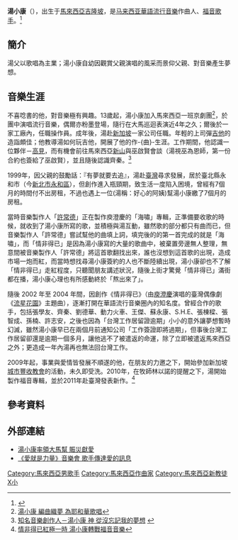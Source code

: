  
{{藝人
| 姓名 = 湯小康
| 類型 = 男歌手
| 圖片 = 
| 圖片簡介 = 
| 圖片尺寸 =
| 罗马拼音 =  Tang Xiao Kang
| 英文名 = Jovi Theng
| 綽號 = 福音歌手
| 出生日期 = {{birth date and age|1968|11|30}}
| 出生地點 = {{MYS}}[[吉隆坡|吉隆坡]]
| 國籍 = {{MYS}}
| 逝世日期 =
| 逝世地點 =
| 語言 = [[漢語|漢語]]、[[英語|英語]]、[[馬來語|馬來語]]、[[粵語|粵語]]、[[閩南語|閩南語]]
| 教育程度 = 中五
| 配偶 = {{marriage|妻子|2016年4月1日}}
| 音樂類型 = [[華語流行音樂|華語流行音樂]]
| 演奏樂器 =
| 職業 = [[歌手|歌手]]
| 代表作 = 〈情非得已〉、〈海嘯〉
| 活躍年代 = 2002年－
| 唱片公司 = 
| 經紀公司 = 
| 相關團體 =   
| imdb = 6800452
 }}

'''湯小康'''（{{bd|1975年|11月30日}}），出生于[[馬來西亞|馬來西亞]][[吉隆坡|吉隆坡]]，是[[马来西亚|马来西亚]][[華語流行音樂|華語流行音樂]]作曲人、[[福音|福音]][[歌手|歌手]]。<ref>{{Cite web |url=http://ent.sinchew-i.com/node/14364 |title=誓赴台灣發片雪恥 湯小康哭瘋 |accessdate=2012-03-12 |archive-date=2009-06-12 |archive-url=https://web.archive.org/web/20090612210534/http://ent.sinchew-i.com/node/14364 |dead-url=no }}</ref>

==簡介==
湯父以歌唱為主業；湯小康自幼因觀賞父親演唱的風采而景仰父親、對音樂產生夢想。

==音樂生涯==
不喜唸書的他，對音樂極有興趣。13歲起，湯小康加入馬來西亞一班京劇團<ref>[http://www.goodtv.tv/mag/206/PDF/206_18.pdf 湯小康 編曲織夢 為耶和華歌唱]{{dead link|date=2018年3月 |bot=InternetArchiveBot |fix-attempted=yes }}</ref>，於團中演唱流行音樂，偶爾亦粉墨登場，隨行在大馬巡迴表演近4年之久；爾後於一家工廠內，任職操作員。成年後，湯赴[[新加坡|新加坡]]一家公司任職。年輕的上司彈[[吉他|吉他]]的造詣頗佳；他教導湯如何玩吉他，開展了他的作-{曲}-生涯。工作期間，他認識一位夥伴－[[高見|高見]]，而有機會前往馬來西亞[[新山|新山]]與巫啟賢會談（湯視巫為恩師，第一份合約也簽給了巫啟賢），並且隨後認識齊秦。<ref>[http://www.occ.org.tw/yun/zhimingyinlechuangzuorentangxiaokangshencongmeiwangjiwodemengxiang 知名音樂創作人－湯小康 神 從沒忘記我的夢想] {{webarchive|url=https://web.archive.org/web/20120213075154/http://www.occ.org.tw/yun/zhimingyinlechuangzuorentangxiaokangshencongmeiwangjiwodemengxiang |date=2012-02-13 }}</ref>

1999年，因父親的鼓勵話：『有夢就要去追』，湯赴[[臺灣|臺灣]]尋求發展，居於臺北縣永和市（今[[新北市|新北市]][[永和區|永和區]]），但創作進入瓶頸期，致生活一度陷入困境，曾經有7個月的時間付不出房租，不過也遇上一位(湯稱：好心的阿姨)幫湯小康繳了7個月的房租。

當時音樂製作人「[[許常德|許常德]]」正在製作庾澄慶的「海嘯」專輯，正準備要收歌的時候，就收到了湯小康所寫的歌，並積極與湯互動，雖然歌的部分都只有曲而已，但音樂製作人「許常德」嘗試幫他的曲填上詞，填完後的的第一首完成的就是「海嘯」，而「情非得已」是因為湯小康寫的大量的歌曲中，被棄置旁邊無人整理，無意間被音樂製作人「許常德」將這首歌翻找出來，誰也沒想到這首歌的出現，造成市場一炮而紅，而當時想找尋湯小康簽約的人也不斷陸續出現，湯小康卻也不了解「情非得已」走紅程度，只聽聞朋友講述狀況，隨後上街才驚覺「情非得已」滿街都在播，湯小康心理也有所感動終於「熬出來了」。

隨後 2002 年至 2004 年間，因創作《情非得已》（由[[庾澄慶|庾澄慶]]演唱的臺灣偶像劇《[[流星花園_(台灣電視劇)|流星花園]]》主題曲），逐漸打開在華語流行音樂圈內的知名度。曾經合作的歌手，包括張學友、齊秦、劉德華、動力火車、王傑、蘇永康、S.H.E、張棟樑、張智成、孫楠、許志安，之後也因為「台灣工作居留證逾期」小小的意外讓夢想暫時幻滅，雖然湯小康早已在兩個月前通知公司「工作簽證即將過期」，但事後台灣工作居留卻還是逾期一個多月，讓他逃不了被遣返的命運，除了立即被遣返馬來西亞之外；更造成一年內湯再也無法回台灣工作。

2009年起，事業與愛情皆發展不順遂的他，在朋友的力邀之下，開始參加新加坡[[城市豐收教會|城市豐收教會]]的活動，未久即受洗。2010年，在牧師林以諾的提醒之下，湯開始製作福音專輯，並於2011年赴臺灣發表新作。<ref>[http://news.dhf.org.tw/News.aspx?cate=13&key=1780 情非得已紅極一時 湯小康轉戰福音音樂]{{dead link|date=2018年3月 |bot=InternetArchiveBot |fix-attempted=yes }}</ref>

==參考資料==
{{reflist}}

==外部連結==
*[http://www.mediachinese.com/node/24733 湯小康率領大馬幫 賑災獻愛] {{Wayback|url=http://www.mediachinese.com/node/24733 |date=20160304130645 }}
*[https://web.archive.org/web/20160305032026/http://mykampung.sinchew.com.my/node/143392 《愛就是力量》音樂會 歌手傳達愛的訊息]

[[Category:馬來西亞男歌手|Category:馬來西亞男歌手]]
[[Category:馬來西亞作曲家|Category:馬來西亞作曲家]]
[[Category:馬來西亞新教徒|Category:馬來西亞新教徒]]
[[Category:湯姓|X小]]